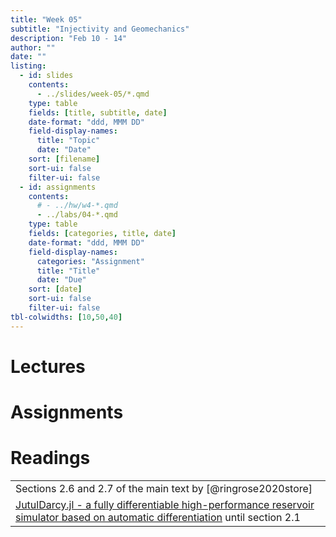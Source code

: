 ```yaml
---
title: "Week 05"
subtitle: "Injectivity and Geomechanics"
description: "Feb 10 - 14"
author: ""
date: ""
listing:
  - id: slides
    contents:
      - ../slides/week-05/*.qmd
    type: table
    fields: [title, subtitle, date]
    date-format: "ddd, MMM DD"
    field-display-names:
      title: "Topic"
      date: "Date"
    sort: [filename]
    sort-ui: false
    filter-ui: false
  - id: assignments
    contents:
      # - ../hw/w4-*.qmd
      - ../labs/04-*.qmd
    type: table
    fields: [categories, title, date]
    date-format: "ddd, MMM DD"
    field-display-names:
      categories: "Assignment"
      title: "Title"
      date: "Due"
    sort: [date]
    sort-ui: false
    filter-ui: false
tbl-colwidths: [10,50,40]
---
```


# Lectures

::: {#slides}
:::

# Assignments

::: {#assignments}
:::

# Readings

|                                                                                                           |
|-----------------------------------------------------------------------------------------------------------|
| Sections 2.6 and 2.7 of the main text by [@ringrose2020store]                                             |
| [JutulDarcy.jl - a fully differentiable high-performance reservoir simulator based on automatic differentiation](https://www.dropbox.com/scl/fi/asi4wb69eun1n1wv0fm0m/COMG-JutulDarcy.pdf?rlkey=c2also901hpq0s2ujfp77v7g4&st=lyw1zoz0&dl=0) until section 2.1                                                                               | 


